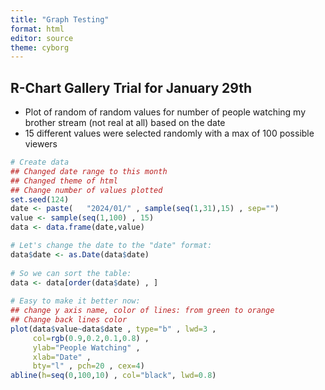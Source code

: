 ```yaml
---
title: "Graph Testing"
format: html
editor: source
theme: cyborg
---
```


## R-Chart Gallery Trial for January 29th
*    Plot of random of random values for number of people watching my brother stream (not real at all) based on the date
*    15 different values were selected randomly with a max of 100 possible viewers

```r
# Create data
## Changed date range to this month
## Changed theme of html
## Change number of values plotted
set.seed(124)
date <- paste(   "2024/01/" , sample(seq(1,31),15) , sep="")
value <- sample(seq(1,100) , 15)
data <- data.frame(date,value)

# Let's change the date to the "date" format:
data$date <- as.Date(data$date)
 
# So we can sort the table:
data <- data[order(data$date) , ]
 
# Easy to make it better now: 
## change y axis name, color of lines: from green to orange
## Change back lines color
plot(data$value~data$date , type="b" , lwd=3 , 
     col=rgb(0.9,0.2,0.1,0.8) , 
     ylab="People Watching" , 
     xlab="Date" , 
     bty="l" , pch=20 , cex=4)
abline(h=seq(0,100,10) , col="black", lwd=0.8)
```


